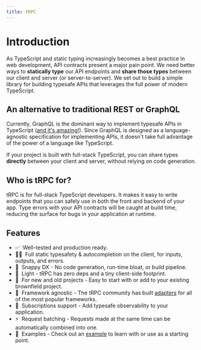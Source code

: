 ```yaml
---
title: tRPC
---
```


# Introduction

As TypeScript and static typing increasingly becomes a best practice in web development, API contracts present a major pain point. We need better ways to **statically type** our API endpoints and **share those types** between our client and server (or server-to-server). We set out to build a simple library for building typesafe APIs that leverages the full power of modern TypeScript.

## An alternative to traditional REST or GraphQL

Currently, GraphQL is the dominant way to implement typesafe APIs in TypeScript ([and it's amazing!](../further/further-reading.md#relationship-to-graphql)). Since GraphQL is designed as a language-agnostic specification for implementing APIs, it doesn't take full advantage of the power of a language like TypeScript.

If your project is built with full-stack TypeScript, you can share types **directly** between your client and server, without relying on code generation.

## Who is tRPC for?

tRPC is for full-stack TypeScript developers. It makes it easy to write endpoints that you can safely use in both the front and backend of your app. Type errors with your API contracts will be caught at build time, reducing the surface for bugs in your application at runtime.

## Features

- ✅&nbsp; Well-tested and production ready.
- 🧙‍♂️&nbsp; Full static typesafety & autocompletion on the client, for inputs, outputs, and errors.
- 🐎&nbsp; Snappy DX - No code generation, run-time bloat, or build pipeline.
- 🍃&nbsp; Light - tRPC has zero deps and a tiny client-side footprint.
- 🐻&nbsp; For new and old projects - Easy to start with or add to your existing brownfield project.
- 🔋&nbsp; Framework agnostic - The tRPC community has built [adapters](https://trpc.io/docs/awesome-trpc#-extensions--community-add-ons) for all of the most popular frameworks.
- 🥃&nbsp; Subscriptions support - Add typesafe observability to your application.
- ⚡️&nbsp; Request batching - Requests made at the same time can be automatically combined into one.
- 👀&nbsp; Examples - Check out an [example](example-apps.mdx) to learn with or use as a starting point.
